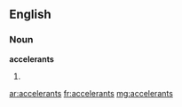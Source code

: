 ==English==

===Noun===
'''accelerants'''

# {{plural of|[[accelerant]]}}

[[ar:accelerants]]
[[fr:accelerants]]
[[mg:accelerants]]